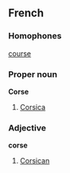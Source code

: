 ==French==
===Homophones===
[[course#French|course]]
===Proper noun===
'''Corse'''
# [[Corsica]]

===Adjective===
'''corse'''
# [[Corsican]]